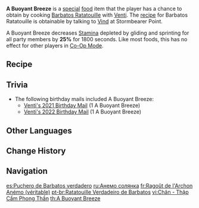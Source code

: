 {{Food Infobox
|id              = 108113
|description     = Other than the Cecilia flowers used for decoration, the ingredients are no different from normal. But if you taste it carefully, you can taste the flavor of "a wind that brings hope and tiny twists of fate." Perhaps...this is exactly what he wants.
|type            = Adventurer's Dishes
|effectType      = Stamina Reduction
|effect          = Decreases all party members' gliding and sprinting Stamina consumption by '''25'''% for 1,800s.
|eff_att1        = Stamina
|eff_att2        = Gliding Stamina
|eff_att3        = Sprinting Stamina
|rarity          = 3
|character       = Venti
|base            = Barbatos Ratatouille
}}
'''A Buoyant Breeze''' is a [[:Category:Special Dishes|special]] [[food]] item that the player has a chance to obtain by cooking [[Barbatos Ratatouille]] with [[Venti]]. The [[recipe]] for Barbatos Ratatouille is obtainable by talking to [[Vind]] at Stormbearer Point.

A Buoyant Breeze decreases [[Stamina]] depleted by gliding and sprinting for all party members by '''25%''' for 1800 seconds. Like most foods, this has no effect for other players in [[Co-Op Mode]].

==Recipe==
{{Recipe
|type = Cooking
|character = Venti
|Carrot = 4
|Potato = 4
|Onion = 4
|sort = Carrot,Potato,Onion
}}

==Trivia==
* The following birthday mails included A Buoyant Breeze:
** [[Birthday/Venti#Yoo&mdash;Hoo!|Venti's 2021 Birthday Mail]] (1 A Buoyant Breeze)
** [[Birthday/Venti#The Wind Returns~|Venti's 2022 Birthday Mail]] (1 A Buoyant Breeze)

==Other Languages==
{{Other Languages
|en      = A Buoyant Breeze
|zhs     = 真・风神杂烩菜
|zhs_rm  = Zhēn - Fēngshén Záhuì-cài
|zht     = 真・風神雜燴菜
|zht_rm  = Zhēn - Fēngshén Záhuì-cài
|zh_tl   = Real - Wind God Mixed Stew Dish
|ja      = 真・風神ヒュッツポット
|ja_rm   = Shin - Fuujin Hyutshipotto
|ja_tl   = Real - Wind God {{w|Hutspot}}
|ko      = 찐・바람{{tt|신|神}}의 {{tt|잡채|雜菜}}
|ko_rm   = Jjin - Baramsin-ui Japchae
|ko_tl   = Real - Wind God's {{w|Japchae}}
|es      = Puchero de Barbatos verdadero
|es_tl   = True Barbatos' {{w|Puchero}}
|fr      = Ragoût de l'Archon Anémo (véritable)
|fr_tl   = {{w|Ragout}} of the Anemo Archon (Authentic)
|ru      = Анемо солянка
|ru_tl   = Anemo {{w|Solyanka}}
|th      = A Buoyant Breeze
|vi      = {{tt|Chân|真}} - {{tt|Thập Cẩm|什錦}} {{tt|Phong Thần|風神}}
|vi_tl   = True - Wind God's Mixed Salad
|de      = Wahrhaftiges Windgott-Ragout
|de_tl   = Truly Wind God's Ragout
|id      = True Barbatos Ratatouille
|pt      = Ensopado Verdadeiro do Arconte Anemo
|pt_tl   = True Barbatos' Ratatouille
}}

==Change History==
{{Change History|1.0}}

==Navigation==
{{Food Navbox|type=Special Dishes}}

[[es:Puchero de Barbatos verdadero]]
[[ru:Анемо солянка]]
[[fr:Ragoût de l'Archon Anémo (véritable)]]
[[pt-br:Ratatouille Verdadeiro de Barbatos]]
[[vi:Chân - Thập Cẩm Phong Thần]]
[[th:A Buoyant Breeze]]